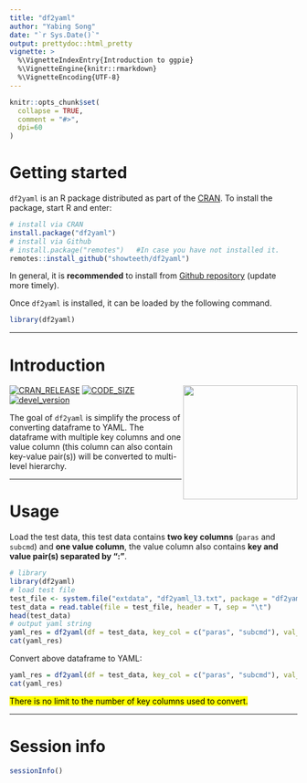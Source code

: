 ```yaml
---
title: "df2yaml"
author: "Yabing Song"
date: "`r Sys.Date()`"
output: prettydoc::html_pretty
vignette: >
  %\VignetteIndexEntry{Introduction to ggpie}
  %\VignetteEngine{knitr::rmarkdown}
  %\VignetteEncoding{UTF-8}
---
```


```r
knitr::opts_chunk$set(
  collapse = TRUE,
  comment = "#>",
  dpi=60
)
```

# Getting started

`df2yaml` is an R package distributed as part of the [CRAN](https://cran.r-project.org/).
To install the package, start R and enter:
  
```r
# install via CRAN
install.package("df2yaml")
# install via Github
# install.package("remotes")   #In case you have not installed it.
remotes::install_github("showteeth/df2yaml")
```

In general, it is **recommended** to install from [Github repository](https://github.com/showteeth/df2yaml) (update more timely).

Once `df2yaml` is installed, it can be loaded by the following command.

```r
library(df2yaml)
```

-------------

# Introduction
<img src = "../man/figures/df2yaml.png" align = "right" width = "200"/>

[![CRAN_RELEASE](https://www.r-pkg.org/badges/version/df2yaml?color=orange)](https://cran.r-project.org/package=df2yaml)
[![CODE_SIZE](https://img.shields.io/github/languages/code-size/showteeth/df2yaml.svg)](https://github.com/showteeth/df2yaml)
[![devel_version](https://img.shields.io/badge/devel%20version-0.3.0-blue.svg)](https://github.com/showteeth/df2yaml)

The goal of `df2yaml` is simplify the process of converting dataframe to YAML. The dataframe with multiple key columns and one value column (this column can also contain key-value pair(s)) will be converted to multi-level hierarchy.

-------------

# Usage
Load the test data, this test data contains **two key columns** (`paras` and `subcmd`) and **one value column**, the value column also contains **key and value pair(s) separated by ":"**.
```r
# library
library(df2yaml)
# load test file
test_file <- system.file("extdata", "df2yaml_l3.txt", package = "df2yaml")
test_data = read.table(file = test_file, header = T, sep = "\t")
head(test_data)
# output yaml string
yaml_res = df2yaml(df = test_data, key_col = c("paras", "subcmd"), val_col = "values")
cat(yaml_res)
```

Convert above dataframe to YAML:
```r
yaml_res = df2yaml(df = test_data, key_col = c("paras", "subcmd"), val_col = "values")
cat(yaml_res)
```

<mark>There is no limit to the number of key columns used to convert.</mark>

-------------

# Session info
```r
sessionInfo()
```










